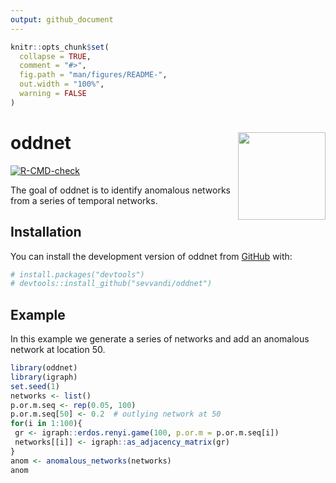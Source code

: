 ```yaml
---
output: github_document
---
```


<!-- README.md is generated from README.Rmd. Please edit that file -->

```r
knitr::opts_chunk$set(
  collapse = TRUE,
  comment = "#>",
  fig.path = "man/figures/README-",
  out.width = "100%",
  warning = FALSE
)
```

# oddnet <img src="man/figures/oddnet.png" width = 140 align="right" />

<!-- badges: start -->
  [![R-CMD-check](https://github.com/sevvandi/oddnet/workflows/R-CMD-check/badge.svg)](https://github.com/sevvandi/oddnet/actions)
  <!-- badges: end -->

The goal of oddnet is to identify anomalous networks from a series of temporal networks.

## Installation

You can install the development version of oddnet from [GitHub](https://github.com/) with:

``` r
# install.packages("devtools")
# devtools::install_github("sevvandi/oddnet")
```

## Example

In this example we generate a series of networks and add an anomalous network at location 50.

```r
library(oddnet)
library(igraph)
set.seed(1)
networks <- list()
p.or.m.seq <- rep(0.05, 100)
p.or.m.seq[50] <- 0.2  # outlying network at 50
for(i in 1:100){
 gr <- igraph::erdos.renyi.game(100, p.or.m = p.or.m.seq[i])
 networks[[i]] <- igraph::as_adjacency_matrix(gr)
}
anom <- anomalous_networks(networks)
anom
```


